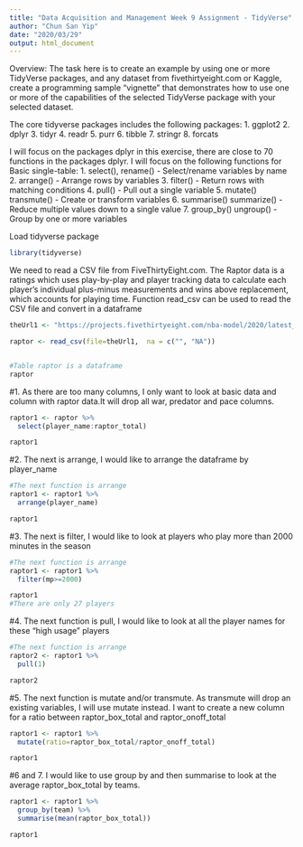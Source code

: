 ```yaml
---
title: "Data Acquisition and Management Week 9 Assignment - TidyVerse"
author: "Chun San Yip"
date: "2020/03/29"
output: html_document
---
```


Overview:
The task here is to create an example by using one or more TidyVerse packages, and any dataset from fivethirtyeight.com or Kaggle, create a programming sample “vignette” that demonstrates how to use one or more of the capabilities of the selected TidyVerse package with your selected dataset. 

The core tidyverse packages includes the following packages:
1. ggplot2
2. dplyr
3. tidyr
4. readr
5. purr
6. tibble
7. stringr
8. forcats

I will focus on the packages dplyr in this exercise, there are close to 70 functions in the packages dplyr. I will focus on the following functions for Basic single-table:
1. select(), rename() - Select/rename variables by name
2. arrange() - Arrange rows by variables
3. filter() - Return rows with matching conditions
4. pull() - Pull out a single variable
5. mutate() transmute() - Create or transform variables
6. summarise() summarize() - Reduce multiple values down to a single value
7. group_by() ungroup() - Group by one or more variables

Load tidyverse package
```r
library(tidyverse)
```

We need to read a CSV file from FiveThirtyEight.com. The Raptor data is a ratings which uses play-by-play and player tracking data to calculate each player's individual plus-minus measurements and wins above replacement, which accounts for playing time. Function read_csv can be used to read the CSV file and convert in a dataframe
```r
theUrl1 <- "https://projects.fivethirtyeight.com/nba-model/2020/latest_RAPTOR_by_team.csv"

raptor <- read_csv(file=theUrl1,  na = c("", "NA"))


#Table raptor is a dataframe
raptor
```


#1. As there are too many columns, I only want to look at basic data and column with raptor data.It will drop all war, predator and pace columns.
```r
raptor1 <- raptor %>%
  select(player_name:raptor_total)

raptor1

```

#2. The next is arrange, I would like to arrange the dataframe by player_name
```r
#The next function is arrange
raptor1 <- raptor1 %>%
  arrange(player_name)

raptor1
```

#3. The next is filter, I would like to look at players who play more than 2000 minutes in the season
```r
#The next function is arrange
raptor1 <- raptor1 %>%
  filter(mp>=2000)

raptor1
#There are only 27 players
```

#4. The next function is pull, I would like to look at all the player names for these "high usage" players
```r
#The next function is arrange
raptor2 <- raptor1 %>%
  pull(1)

raptor2
```

#5. The next function is mutate and/or transmute. As transmute will drop an existing variables, I will use mutate instead. I want to create a new column for a ratio between raptor_box_total and raptor_onoff_total
```r
raptor1 <- raptor1 %>%
  mutate(ratio=raptor_box_total/raptor_onoff_total)

raptor1
```

#6 and 7. I would like to use group by and then summarise to look at the average raptor_box_total by teams.
```r
raptor1 <- raptor1 %>%
  group_by(team) %>%
  summarise(mean(raptor_box_total))

raptor1
```
